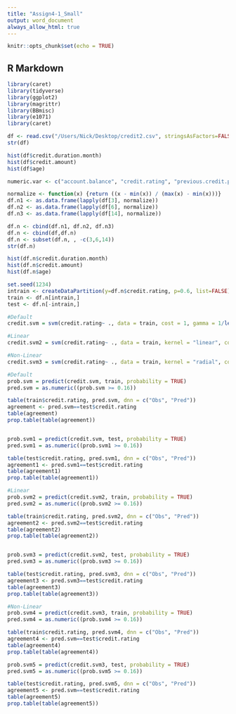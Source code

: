 ---
title: "Assign4-1_Small"
output: word_document
always_allow_html: true
---

```{r setup, include=FALSE}
knitr::opts_chunk$set(echo = TRUE)
```

## R Markdown

```{r}
library(caret)
library(tidyverse)
library(ggplot2)
library(magrittr)
library(BBmisc)
library(e1071)
library(caret)
```


```{r}
df <- read.csv("/Users/Nick/Desktop/credit2.csv", stringsAsFactors=FALSE)
str(df)
```

```{r}
hist(df$credit.duration.month)
hist(df$credit.amount)
hist(df$age)
```
```{r}
numeric.var <- c("account.balance", "credit.rating", "previous.credit.payment.status", "credit.purpose", "savings", "employment.duration", "installment.rate", "marital.status", "guarantor", "residence.duration", "current.assets", "other.credits", "apartment.type", "bank.credits", "occupation", "dependents", "telephone", "foreign.worker")

normalize <- function(x) {return ((x - min(x)) / (max(x) - min(x)))}
df.n1 <- as.data.frame(lapply(df[3], normalize))
df.n2 <- as.data.frame(lapply(df[6], normalize))
df.n3 <- as.data.frame(lapply(df[14], normalize))

df.n <- cbind(df.n1, df.n2, df.n3)
df.n <- cbind(df,df.n)
df.n <- subset(df.n, , -c(3,6,14))
str(df.n)
```

```{r}
hist(df.n$credit.duration.month)
hist(df.n$credit.amount)
hist(df.n$age)
```




```{r}
set.seed(1234)
intrain <- createDataPartition(y=df.n$credit.rating, p=0.6, list=FALSE)
train <- df.n[intrain,]
test <- df.n[-intrain,]
```


```{r}
#Default
credit.svm = svm(credit.rating~ ., data = train, cost = 1, gamma = 1/length(train), probability = TRUE)

#Linear
credit.svm2 = svm(credit.rating~ ., data = train, kernel = "linear", cost = 1, gamma = 1/length(train), probability = TRUE)

#Non-Linear
credit.svm3 = svm(credit.rating~ ., data = train, kernel = "radial", cost = 1, gamma = 1/length(train), probability = TRUE)
```



```{r}
#Default
prob.svm = predict(credit.svm, train, probability = TRUE)
pred.svm = as.numeric((prob.svm >= 0.16))

table(train$credit.rating, pred.svm, dnn = c("Obs", "Pred"))
agreement <- pred.svm==test$credit.rating
table(agreement)
prop.table(table(agreement))


prob.svm1 = predict(credit.svm, test, probability = TRUE)
pred.svm1 = as.numeric((prob.svm1 >= 0.16))

table(test$credit.rating, pred.svm1, dnn = c("Obs", "Pred"))
agreement1 <- pred.svm1==test$credit.rating
table(agreement1)
prop.table(table(agreement1))

```
```{r}
#Linear
prob.svm2 = predict(credit.svm2, train, probability = TRUE)
pred.svm2 = as.numeric((prob.svm2 >= 0.16))

table(train$credit.rating, pred.svm2, dnn = c("Obs", "Pred"))
agreement2 <- pred.svm2==test$credit.rating
table(agreement2)
prop.table(table(agreement2))


prob.svm3 = predict(credit.svm2, test, probability = TRUE)
pred.svm3 = as.numeric((prob.svm3 >= 0.16))

table(test$credit.rating, pred.svm3, dnn = c("Obs", "Pred"))
agreement3 <- pred.svm3==test$credit.rating
table(agreement3)
prop.table(table(agreement3))

```

```{r}
#Non-Linear
prob.svm4 = predict(credit.svm3, train, probability = TRUE)
pred.svm4 = as.numeric((prob.svm4 >= 0.16))

table(train$credit.rating, pred.svm4, dnn = c("Obs", "Pred"))
agreement4 <- pred.svm==test$credit.rating
table(agreement4)
prop.table(table(agreement4))

prob.svm5 = predict(credit.svm3, test, probability = TRUE)
pred.svm5 = as.numeric((prob.svm5 >= 0.16))

table(test$credit.rating, pred.svm5, dnn = c("Obs", "Pred"))
agreement5 <- pred.svm==test$credit.rating
table(agreement5)
prop.table(table(agreement5))
```

